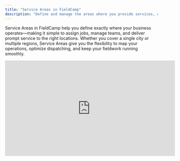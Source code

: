 ```yaml
---
title: "Service Areas in FieldCamp"
description: "Define and manage the areas where you provide services, optimize dispatching, and keep your field operations organized."
---
```


Service Areas in FieldCamp help you define exactly where your business operates—making it simple to assign jobs, manage teams, and deliver prompt service to the right locations. Whether you cover a single city or multiple regions, Service Areas give you the flexibility to map your operations, optimize dispatching, and keep your fieldwork running smoothly.

<iframe width="560" height="315" src="https://www.youtube.com/embed/Z1izIvVr-YU?si=hSoojzUmTC-w8-RE" title="YouTube video player" frameborder="0" allow="accelerometer; autoplay; clipboard-write; encrypted-media; gyroscope; picture-in-picture; web-share" referrerpolicy="strict-origin-when-cross-origin" allowfullscreen />

## **What Are Service Areas?**

Service Areas in FieldCamp let you map and manage the regions where you provide services. Whether you operate in a single city or across multiple zones, you can set up radius-based, polygon-based, or zip code/city-based areas to match your business needs.

Service Areas are essential for:

- Efficient Dispatching: Assign jobs to the nearest available team members and reduce travel time.
- Team Coordination: Ensure your crew only receives jobs in their designated zones.
- Clear Coverage: Visualize your operational reach and avoid service gaps or overlaps.
- Optimized Resource Allocation: Allocate your workforce and resources based on real geographic demand.

## **How to Install and Access Service Areas in FieldCamp**

1. **Go to Settings:**

   From your FieldCamp dashboard, click on your profile or the main menu and select Settings.
2. **Click on Add-Ons:**\
   In the Settings menu, find and click on the Add-Ons section.
3. **Install Service Areas:**\
   Locate the Service Areas add-on in the list. Click Install. The installation will only take a moment.
4. **Access from the Dashboard:**\
   Once installed, the Service Areas option will appear in your left-hand dashboard menu. Click it any time to start defining and managing your service zones.

## **Exploring Service Areas: Options for Defining Your Coverage Zones**

After installing Service Areas, you’ll see four main options at the top of the module:

- My Service Areas: View and manage all your existing zones.
- Add Radius Area: Define a circular area by center point and radius.
- Add Polygon Area: Draw custom-shaped areas on the map for more complex boundaries.
- Add Zip Code / City Area: Specify coverage by zip codes or cities for granular control.

These options make it easy to tailor your service coverage and keep your operations organized.

## **How to Create and Manage Service Areas**

### **1. View and Manage Your Service Areas**

- Click My Service Areas to see a list of all active and inactive zones.
- Toggle service areas on/off or delete them as needed.
- Each area displays its type, radius or boundaries, and assigned team members.
- Easily update or reassign zones as your business grows or shifts focus.

![SA1 Pn](/images/SA1.png)

**2. Add a Radius-Based Service Area**

- Click Add Radius Area.
- Enter an area name (e.g., “Downtown Area”).
- Assign team members responsible for this zone.
- Search for a location or enter latitude/longitude coordinates.
- Set the radius in kilometers.
- The interactive map will display your area as a blue circle, helping you visualize coverage instantly.
- Click Add Radius Area to save.

![Sa2 Pn](/images/Sa2.png)

This method is ideal for businesses serving a central hub and its immediate surroundings.

### **3. Add a Polygon-Based Service Area**

- Click Add Polygon Area.
- Enter an area name and assign team members.
- Use the interactive map to click and draw points, outlining your custom area.
- Edit points as needed for precision—perfect for irregular or non-circular territories.
- Click Add Polygon Area to save.

![SA3 Pn](/images/SA3.png)

Polygon areas are best for covering neighborhoods, districts, or other uniquely shaped service zones.

### **4. Add a Zip Code or City-Based Service Area**

- Click Add Zip Code / City Area.
- Enter an area name and assign team members.
- Type in the relevant zip codes (comma-separated).
- Add cities if needed (comma-separated).
- Click Add Area to save.

![SA4 Pn](/images/SA4.png)

This approach is especially useful for businesses that organize service by postal codes or operate across multiple cities.

## **Best Practices for Service Areas**

- Assign Team Members: Ensure every area has dedicated staff for faster response times and accountability.
- Combine Area Types: Use a mix of radius, polygon, and zip/city areas for precise and flexible coverage.
- Review Regularly: Update your service areas as your business expands or as service demand shifts.
- Monitor Performance: Use analytics to see which areas generate the most jobs and adjust your strategy accordingly.
- Communicate Clearly: Make sure your team knows their assigned zones to avoid confusion and overlaps.

With FieldCamp’s Service Areas feature, you have full control over how you define, visualize, and manage your business’s coverage zones. Whether you’re using radius, polygon, or zip code/city-based areas, it’s easy to tailor your service boundaries and assign the right teams for each region. This flexibility helps you optimize dispatching, improve response times, and ensure every job goes to the right place—keeping your operations efficient and your customers satisfied.